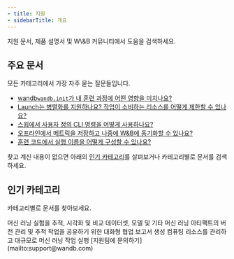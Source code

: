 ```yaml
---
- title: 지원
- sidebarTitle: 개요
---
```


<Card title="어떻게 도와드릴까요?">
  지원 문서, 제품 설명서 및 W\&B 커뮤니티에서 도움을 검색하세요.
</Card>

## 주요 문서

모든 카테고리에서 가장 자주 묻는 질문들입니다.

* [wandb`wandb.init`가 내 훈련 과정에 어떤 영향을 미치나요?](/support/wandbinit_training_process)
* [Launch는 병렬화를 지원하나요? 작업이 소비하는 리소스를 어떻게 제한할 수 있나요?](/support/launch_support_parallelization_limit_resources_consumed_job)
* [스윕에서 사용자 정의 CLI 명령을 어떻게 사용하나요?](/support/custom_cli_commands_sweeps)
* [오프라인에서 메트릭을 저장하고 나중에 W\&B에 동기화할 수 있나요?](/support/same_metric_appearing_more)
* [훈련 코드에서 실행 이름을 어떻게 구성할 수 있나요?](/support/configure_name_run_training_code)

찾고 계신 내용이 없으면 아래의 [인기 카테고리](#popular-categories)를 살펴보거나 카테고리별로 문서를 검색하세요.

## 인기 카테고리

카테고리별로 문서를 찾아보세요.

<CardGroup>
  <Card title="실험" href="/support/index_experiments" icon="rotate">
    머신 러닝 실험을 추적, 시각화 및 비교
  </Card>

  <Card title="아티팩트" href="/support/index_artifacts" icon="layer-group">
    데이터셋, 모델 및 기타 머신 러닝 아티팩트의 버전 관리 및 추적
  </Card>
</CardGroup>

<CardGroup>
  <Card title="보고서" href="/support/index_reports" icon="shapes">
    작업을 공유하기 위한 대화형 협업 보고서 생성
  </Card>

  <Card title="Launch" href="/support/index_launch" icon="shapes">
    컴퓨팅 리소스를 관리하고 대규모로 머신 러닝 작업 실행
  </Card>
</CardGroup>

<Card title="아직도 찾고 계신 내용이 없으신가요?" icon="galaxy">
  [지원팀에 문의하기](mailto:support@wandb.com)
</Card>
